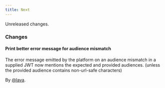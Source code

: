 ```yaml
---
title: Next
---
```


Unreleased changes.

### Changes

#### Print better error message for audience mismatch

The error message emitted by the platform on an audience mismatch in a supplied JWT now mentions the expected and provided audiences. (unless the provided audience contains non-url-safe characters)

By [@lava](https://github.com/lava).
